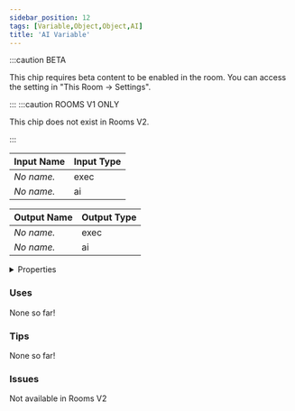 ```yaml
---
sidebar_position: 12
tags: [Variable,Object,Object,AI]
title: 'AI Variable'
---
```




:::caution BETA

This chip requires beta content to be enabled in the room. You can access the setting in "This Room -> Settings".

:::
:::caution ROOMS V1 ONLY
    
This chip does not exist in Rooms V2.

:::


<DocusaurusSvg />

| Input Name | Input Type |
|-----------|-----------|
| *No name.* | exec |
| *No name.* | ai |

| Output Name | Output Type |
|-----------|-----------|
| *No name.* | exec |
| *No name.* | ai |


<details>
  <summary>Properties</summary>
  <div>
    <div>
    <table>
      <thead>
        <tr>
          <th>Is beta required?</th>
          <th>Yes</th>
        </tr>
        <tr>
          <th>Is this chip a trolling risk?</th>
          <th>No</th>
        </tr>
        <tr>
          <th>Is this chip a role assignment risk?</th>
          <th>No</th>
        </tr>
        <tr>
          <th>Chip UUID</th>
          <th>0e92a7fb-fb38-418c-af39-9afec92112ee</th>
        </tr>
        <tr>
          <th>Room availability</th>
          <th>Rooms V1 only</th>
        </tr>
      </thead>
    </table>
    </div>
  </div>
</details>

### Uses

None so far!

### Tips

None so far!

### Issues

Not available in Rooms V2
